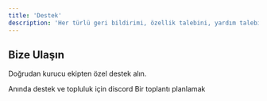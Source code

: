 ```yaml
---
title: 'Destek'
description: 'Her türlü geri bildirimi, özellik talebini, yardım talebini memnuniyetle karşılıyoruz.❤️'
---
```


## Bize Ulaşın

Doğrudan kurucu ekipten özel destek alın.

<CardGroup cols={2}>
  <Card
    title="Discord"
    icon="discord"
    href="https://mintlify.com/docs/quickstart"
  >
  Anında destek ve topluluk için discord
  </Card>
  <Card
    title="E-Posta"
    icon="rocket"
    href="https://mintlify.com/docs/development"
  >
  Bir toplantı planlamak
  </Card>
</CardGroup>
